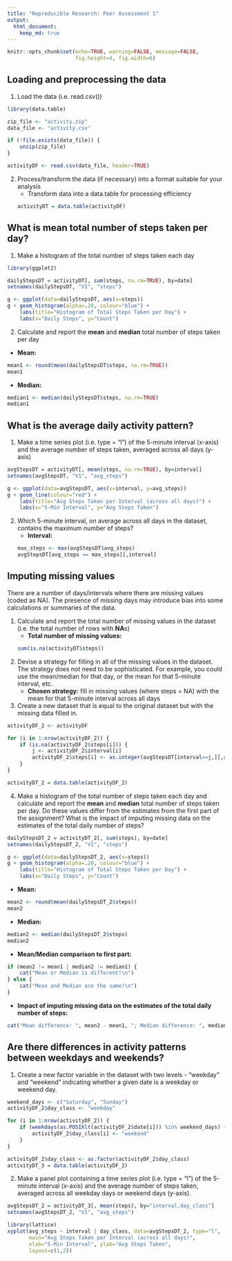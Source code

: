 ```yaml
---
title: "Reproducible Research: Peer Assessment 1"
output: 
  html_document:
    keep_md: true
---
```


```r
knitr::opts_chunk$set(echo=TRUE, warning=FALSE, message=FALSE,
                      fig.height=4, fig.width=6)
```

## Loading and preprocessing the data

1. Load the data (i.e. read.csv())
```r
library(data.table)

zip_file <- "activity.zip"
data_file <- "activity.csv"

if (!file.exists(data_file)) {
    unzip(zip_file)
} 

activityDF <- read.csv(data_file, header=TRUE)
```

2. Process/transform the data (if necessary) into a format suitable for your analysis
    + Transform data into a data.table for processing efficiency
```r
activityDT = data.table(activityDF)
```

## What is mean total number of steps taken per day?

1. Make a histogram of the total number of steps taken each day
```r
library(ggplot2)

dailyStepsDT = activityDT[, sum(steps, na.rm=TRUE), by=date]
setnames(dailyStepsDT, "V1", "steps")

g <- ggplot(data=dailyStepsDT, aes(x=steps))
g + geom_histogram(alpha=.20, colour="blue") +
    labs(title="Histogram of Total Steps Taken per Day") +
    labs(x="Daily Steps", y="Count")
```

2. Calculate and report the **mean** and **median** total number of steps taken per day
* **Mean:**
```r
mean1 <- round(mean(dailyStepsDT$steps, na.rm=TRUE))
mean1
```
* **Median:**
```r
median1 <- median(dailyStepsDT$steps, na.rm=TRUE)
median1
```

## What is the average daily activity pattern?

1. Make a time series plot (i.e. type = "l") of the 5-minute interval (x-axis) and the average number of steps taken, averaged across all days (y-axis)

```r
avgStepsDT = activityDT[, mean(steps, na.rm=TRUE), by=interval]
setnames(avgStepsDT, "V1", "avg_steps")

g <- ggplot(data=avgStepsDT, aes(x=interval, y=avg_steps))
g + geom_line(colour="red") +
    labs(title="Avg Steps Taken per Interval (across all days)") +
    labs(x="5-Min Interval", y="Avg Steps Taken")
```

2. Which 5-minute interval, on average across all days in the dataset, contains the maximum number of steps?
    + **Interval:**
```r
max_steps <- max(avgStepsDT$avg_steps)
avgStepsDT[avg_steps == max_steps][,interval]
```

## Imputing missing values

There are a number of days/intervals where there are missing values (coded as NA). The presence of missing days may introduce bias into some calculations or summaries of the data.

1. Calculate and report the total number of missing values in the dataset (i.e. the total number of rows with **NA**s)
    + **Total number of missing values:**
```r
sum(is.na(activityDT$steps))
```

2. Devise a strategy for filling in all of the missing values in the dataset. The strategy does not need to be sophisticated. For example, you could use the mean/median for that day, or the mean for that 5-minute interval, etc.
    + **Chosen strategy:** fill in missing values (where steps = NA) with the mean for that 5-minute interval across all days

3. Create a new dataset that is equal to the original dataset but with the missing data filled in.
```r
activityDF_2 <- activityDF

for (i in 1:nrow(activityDF_2)) {
    if (is.na(activityDF_2$steps[i])) {
        j <- activityDF_2$interval[i]
        activityDF_2$steps[i] <- as.integer(avgStepsDT[interval==j,][,avg_steps])
    }
}

activityDT_2 = data.table(activityDF_2)
```

4. Make a histogram of the total number of steps taken each day and calculate and report the **mean** and **median** total number of steps taken per day. Do these values differ from the estimates from the first part of the assignment? What is the impact of imputing missing data on the estimates of the total daily number of steps?

```r
dailyStepsDT_2 = activityDT_2[, sum(steps), by=date]
setnames(dailyStepsDT_2, "V1", "steps")

g <- ggplot(data=dailyStepsDT_2, aes(x=steps))
g + geom_histogram(alpha=.20, colour="blue") +
    labs(title="Histogram of Total Steps Taken per Day") +
    labs(x="Daily Steps", y="Count")
```

* **Mean:**
```r
mean2 <- round(mean(dailyStepsDT_2$steps))
mean2
```
* **Median:**
```r
median2 <- median(dailyStepsDT_2$steps)
median2
```
* **Mean/Median comparison to first part:**
```r
if (mean2 != mean1 | median2 != median1) {
    cat("Mean or Median is different!\n")
} else {
    cat("Mean and Median are the same!\n")
}
```
* **Impact of imputing missing data on the estimates of the total daily number of steps:**
```r
cat("Mean difference: ", mean2 - mean1, "; Median difference: ", median2 - median1, "\n")
```

## Are there differences in activity patterns between weekdays and weekends?

1. Create a new factor variable in the dataset with two levels - "weekday" and "weekend" indicating whether a given date is a weekday or weekend day.
```r
weekend_days <- c("Saturday", "Sunday")
activityDF_2$day_class <- "weekday"

for (i in 1:nrow(activityDF_2)) {
    if (weekdays(as.POSIXlt(activityDF_2$date[i])) %in% weekend_days) {
        activityDF_2$day_class[i] <- "weekend"
    }
}

activityDF_2$day_class <- as.factor(activityDF_2$day_class)
activityDT_3 = data.table(activityDF_2)
```

2. Make a panel plot containing a time series plot (i.e. type = "l") of the 5-minute interval (x-axis) and the average number of steps taken, averaged across all weekday days or weekend days (y-axis).
```r
avgStepsDT_2 = activityDT_3[, mean(steps), by="interval,day_class"]
setnames(avgStepsDT_2, "V1", "avg_steps")

library(lattice)
xyplot(avg_steps ~ interval | day_class, data=avgStepsDT_2, type="l",
       main="Avg Steps Taken per Interval (across all days)",
       xlab="5-Min Interval", ylab="Avg Steps Taken",
       layout=c(1,2))
```
